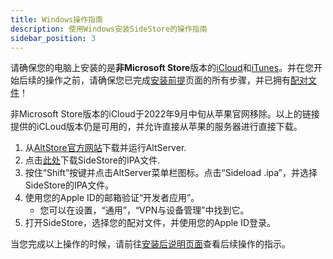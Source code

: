 ```yaml
---
title: Windows操作指南
description: 使用Windows安装SideStore的操作指南
sidebar_position: 3
---
```


请确保您的电脑上安装的是**非Microsoft Store**版本的[iCloud](https://updates.cdn-apple.com/2020/windows/001-39935-20200911-1A70AA56-F448-11EA-8CC0-99D41950005E/iCloudSetup.exe)和[iTunes](https://support.apple.com/en-us/HT210384)。并在您开始后续的操作之前，请确保您已完成[安装前提](prerequisites)页面的所有步骤，并已拥有[配对文件](pairing-file)！

非Microsoft Store版本的iCloud于2022年9月中旬从苹果官网移除。以上的链接提供的iCLoud版本仍是可用的，并允许直接从苹果的服务器进行直接下载。

1. 从[AltStore官方网站](https://altStore.io)下载并运行AltServer.
2. 点击[此处](https://github.com/sidestore/sidestore/releases/latest/download/sidestore.ipa)下载SideStore的IPA文件.
3. 按住“Shift”按键并点击AltServer菜单栏图标。点击“Sideload .ipa”，并选择SideStore的IPA文件。
4. 使用您的Apple ID的邮箱验证“开发者应用”。
    * 您可以在设置，“通用”，“VPN与设备管理”中找到它。
5. 打开SideStore，选择您的配对文件，并使用您的Apple ID登录。

当您完成以上操作的时候，请前往[安装后说明页面](post-install)查看后续操作的指示。
